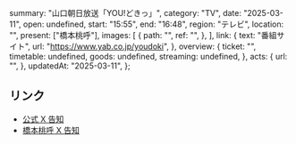   summary: "山口朝日放送「YOU!どきっ」",
  category: "TV",
  date: "2025-03-11",
  open: undefined,
  start: "15:55",
  end: "16:48",
  region: "テレビ",
  location: "",
  present: ["橋本桃呼"],
  images: [
    {
      path: "",
      ref: "",
    },
  ],
  link: {
    text: "番組サイト",
    url: "https://www.yab.co.jp/youdoki",
  },
  overview: {
    ticket: "",
    timetable: undefined,
    goods: undefined,
    streaming: undefined,
  },
  acts: {
    url: "",
  },
  updatedAt: "2025-03-11",
};

## リンク

- [公式 X 告知](https://x.com/takanenofficial/status/1899339540625506744)
- [橋本桃呼 X 告知](https://x.com/MomokoHashimoto/status/1899107039626121530)

